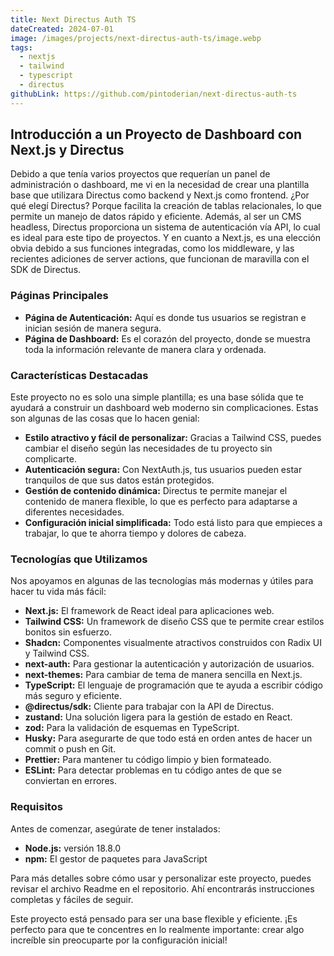 ```yaml
---
title: Next Directus Auth TS
dateCreated: 2024-07-01
image: /images/projects/next-directus-auth-ts/image.webp
tags:
  - nextjs
  - tailwind
  - typescript
  - directus
githubLink: https://github.com/pintoderian/next-directus-auth-ts
---
```


## Introducción a un Proyecto de Dashboard con Next.js y Directus

Debido a que tenía varios proyectos que requerían un panel de administración o dashboard, me vi en la necesidad de crear una plantilla base que utilizara Directus como backend y Next.js como frontend. ¿Por qué elegí Directus? Porque facilita la creación de tablas relacionales, lo que permite un manejo de datos rápido y eficiente. Además, al ser un CMS headless, Directus proporciona un sistema de autenticación vía API, lo cual es ideal para este tipo de proyectos. Y en cuanto a Next.js, es una elección obvia debido a sus funciones integradas, como los middleware, y las recientes adiciones de server actions, que funcionan de maravilla con el SDK de Directus.

### Páginas Principales

- **Página de Autenticación:** Aquí es donde tus usuarios se registran e inician sesión de manera segura.
- **Página de Dashboard:** Es el corazón del proyecto, donde se muestra toda la información relevante de manera clara y ordenada.

### Características Destacadas

Este proyecto no es solo una simple plantilla; es una base sólida que te ayudará a construir un dashboard web moderno sin complicaciones. Estas son algunas de las cosas que lo hacen genial:

- **Estilo atractivo y fácil de personalizar:** Gracias a Tailwind CSS, puedes cambiar el diseño según las necesidades de tu proyecto sin complicarte.
- **Autenticación segura:** Con NextAuth.js, tus usuarios pueden estar tranquilos de que sus datos están protegidos.
- **Gestión de contenido dinámica:** Directus te permite manejar el contenido de manera flexible, lo que es perfecto para adaptarse a diferentes necesidades.
- **Configuración inicial simplificada:** Todo está listo para que empieces a trabajar, lo que te ahorra tiempo y dolores de cabeza.

### Tecnologías que Utilizamos

Nos apoyamos en algunas de las tecnologías más modernas y útiles para hacer tu vida más fácil:

- **Next.js:** El framework de React ideal para aplicaciones web.
- **Tailwind CSS:** Un framework de diseño CSS que te permite crear estilos bonitos sin esfuerzo.
- **Shadcn:** Componentes visualmente atractivos construidos con Radix UI y Tailwind CSS.
- **next-auth:** Para gestionar la autenticación y autorización de usuarios.
- **next-themes:** Para cambiar de tema de manera sencilla en Next.js.
- **TypeScript:** El lenguaje de programación que te ayuda a escribir código más seguro y eficiente.
- **@directus/sdk:** Cliente para trabajar con la API de Directus.
- **zustand:** Una solución ligera para la gestión de estado en React.
- **zod:** Para la validación de esquemas en TypeScript.
- **Husky:** Para asegurarte de que todo está en orden antes de hacer un commit o push en Git.
- **Prettier:** Para mantener tu código limpio y bien formateado.
- **ESLint:** Para detectar problemas en tu código antes de que se conviertan en errores.

### Requisitos

Antes de comenzar, asegúrate de tener instalados:

- **Node.js:** versión 18.8.0
- **npm:** El gestor de paquetes para JavaScript

Para más detalles sobre cómo usar y personalizar este proyecto, puedes revisar el archivo Readme en el repositorio. Ahí encontrarás instrucciones completas y fáciles de seguir.

Este proyecto está pensado para ser una base flexible y eficiente. ¡Es perfecto para que te concentres en lo realmente importante: crear algo increíble sin preocuparte por la configuración inicial!
